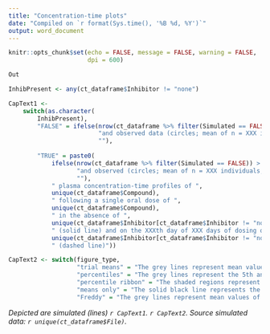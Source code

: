 ```yaml
---
title: "Concentration-time plots"
date: "Compiled on `r format(Sys.time(), '%B %d, %Y')`"
output: word_document
---
```


```r

knitr::opts_chunk$set(echo = FALSE, message = FALSE, warning = FALSE, 
                      dpi = 600)

```

```r

Out 

```

```r

InhibPresent <- any(ct_dataframe$Inhibitor != "none")

CapText1 <-
    switch(as.character(
        InhibPresent), 
        "FALSE" = ifelse(nrow(ct_dataframe %>% filter(Simulated == FALSE)) > 0,
                         "and observed data (circles; mean of n = XXX individuals; Clinical Study XXX)", 
                         ""), 
        
        "TRUE" = paste0(
            ifelse(nrow(ct_dataframe %>% filter(Simulated == FALSE)) > 0,
                   "and observed (circles; mean of n = XXX individuals; Clinical Study XXX)", 
                   ""), 
            " plasma concentration-time profiles of ",
            unique(ct_dataframe$Compound), 
            " following a single oral dose of ", 
            unique(ct_dataframe$Compound), 
            " in the absence of ", 
            unique(ct_dataframe$Inhibitor[ct_dataframe$Inhibitor != "none"]), 
            " (solid line) and on the XXXth day of XXX days of dosing of ", 
            unique(ct_dataframe$Inhibitor[ct_dataframe$Inhibitor != "none"]), 
            " (dashed line)"))

CapText2 <- switch(figure_type, 
                   "trial means" = "The grey lines represent mean values of simulated individual trials and the black lines portray the mean data of the simulated population (n = XXX)", 
                   "percentiles" = "The grey lines represent the 5th and 95th percentiles and the solid black line the mean data for the simulated population (n = XXX)", 
                   "percentile ribbon" = "The shaded regions represent the 5th to the 95th percentiles and the solid black line the mean data for the simulated population (n = XXX)", 
                   "means only" = "The solid black line represents the mean data for the simulated population (n = XXX)", 
                   "Freddy" = "The grey lines represent mean values of simulated individual trials and the black lines portray the mean data of the simulated population (n = XXX). The dashed lines represent the 5th and 95th percentiles")

```

*Depicted are simulated (lines) `r CapText1`. `r CapText2`. Source simulated data: `r unique(ct_dataframe$File)`.*




